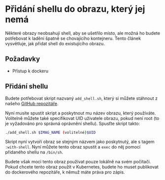 # Přidání shellu do obrazu, který jej nemá

Některé obrazy neobsahují shell, aby se ušetřilo místo, ale možná ho budete potřebovat
k ladění špatně se chovajícího kontejneru. Tento článek vysvětluje, jak přidat shell
do existujícího obrazu.

## Požadavky
- Přístup k dockeru

## Přidání shellu

Budete potřebovat skript nazvaný `add_shell.sh`, který si můžete stáhnout z našeho [GitHub repozitáře](https://github.com/CERIT-SC/k8s-utils/blob/main/add_shell.sh).

Nyní musíte spustit skript a poskytnout mu název obrazu, který používáte. Volitelně můžete také specifikovat UID uživatele obrazu, pokud není root (to je vyžadováno pro správná oprávnění shellu). Spusťte skript takto:

```bash
./add_shell.sh $IMAG_NAME (volitelné)$UID
```

Skript nyní vytvoří obraz se stejným názvem jako poskytnutý, ale s tagem `:with-shell`. Nyní můžete tento obraz spustit a `exec` do něj pomocí přidaného shellu na `/bin/sh`.

Budete však moci tento obraz používat pouze lokálně na svém počítači. Pokud chcete
tento obraz použít v Kubernetes, budete ho muset publikovat do dockerového repozitáře,
k němuž máte práva pro zápis.
